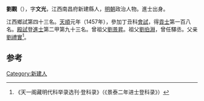'''劉觀'''（{{bd|1407年||？}}），字'''文光'''，江西南昌府新建縣人，[[明朝|明朝]]政治人物。進士出身。

江西鄉試第四十三名。[[天顺_(明朝)|天順]]元年（1457年），參加丁丑科[[會試|會試]]，得[[貢士|貢士]]第一百八名。[[殿試|殿試]]登[[進士|進士]]第二甲第九十三名。曾祖父[[劉景昇|劉景昇]]。祖父[[劉伯淵|劉伯淵]]，曾任驛丞。父亲[[劉禮實|劉禮實]]<ref>《天一阁藏明代科举录选刊·登科录》（《景泰二年进士登科录》）</ref>。

==参考==
{{reflist}}
{{明朝人物小作品}}
{{天順元年丁丑科殿試金榜}}

[[Category:新建人|Category:新建人]]